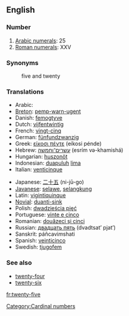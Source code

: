 ==English==

=== Number ===

#[[w:Arabic numerals|Arabic numerals]]: 25
#[[w:Roman numerals|Roman numerals]]: XXV

=== Synonyms ===
:five and twenty

=== Translations ===
{{top}}
*Arabic: {{ARchar|[[خمسة وعشرين]]}} {{Unicode|(χámsa w-ʕišrí:n)}}
*[[Breton]]: [[pemp-warn-ugent]]
*Danish: [[femogtyve]]
*Dutch: [[vijfentwintig]]
*French: [[vingt-cinq]] {{m}}
*German: [[fünfundzwanzig]]
*Greek: [[είκοσι πέντε]] (eíkosi pénde)
*Hebrew: [[עשרים־וחמשה]] (esrím və-khamishá)
*Hungarian: [[huszonöt]]
*Indonesian: [[duapuluh]] [[lima]]
*Italian: [[venticinque]]
{{mid}}
*Japanese: [[二十五]] (ni-jū-go)
*[[Javanese]]: [[selawe]], [[selangkung]]
*Latin: [[vigintiquinque]]
*[[Novial]]: [[duanti-sink]]
*Polish: [[dwadzieścia pięć]]
*Portuguese: [[vinte e cinco]] {{m}}
*Romanian: [[douăzeci şi cinci]]
*Russian: [[двадцать пять]] (dvadtsat’ pjat’)
*Sanskrit: páñcavi''m''shati
*Spanish: [[veinticinco]] {{m}}
*Swedish: [[tjugofem]]
{{bottom}}

=== See also ===
*[[twenty-four]]
*[[twenty-six]]

[[Category:Cardinal numbers]]

[[fr:twenty-five]]